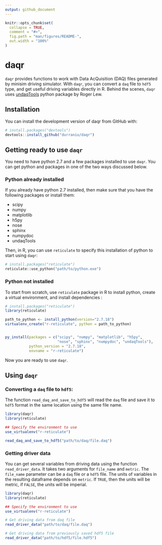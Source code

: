 ```yaml
---
output: github_document
---
```


<!-- README.md is generated from README.Rmd. Please edit that file -->

```r
knitr::opts_chunk$set(
  collapse = TRUE,
  comment = "#>",
  fig.path = "man/figures/README-",
  out.width = "100%"
)
```

# daqr

<!-- badges: start -->
<!-- badges: end -->

`daqr` provides functions to work with Data AcQuisition (DAQ) files generated by minisim driving simulator. With `daqr`, you can convert a `daq` file to `hdf5` type, and get useful driving variables directly in R. Behind the scenes, `daqr` uses [undaqTools](https://pythonhosted.org/undaqTools/) python package by Roger Lew.  

## Installation

You can install the development version of daqr from GitHub with:

``` r
# install.packages("devtools")
devtools::install_github("durraniu/daqr")
```

## Getting ready to use `daqr`

You need to have python 2.7 and a few packages installed to use `daqr`. You can get python and packages in one of the two ways discussed below.  

### Python already installed

If you already have python 2.7 installed, then make sure that you have the following packages or install them:  

* scipy  
* numpy  
* matplotlib  
* h5py  
* nose  
* sphinx 
* numpydoc  
* undaqTools  

Then, in R, you can use `reticulate` to specify this installation of python to start using `daqr`:  

```python
# install.packages("reticulate")
reticulate::use_python("path/to/python.exe")
```

### Python not installed

To start from scratch, use `reticulate` package in R to install python, create a virtual environment, and install dependencies :  

```r
# install.packages("reticulate")
library(reticulate)

path_to_python <- install_python(version="2.7.18")
virtualenv_create("r-reticulate", python = path_to_python)


py_install(packages = c("scipy", "numpy", "matplotlib", "h5py",
                        "nose", "sphinx", "numpydoc", "undaqTools"),
           python_version = "2.7.18",
           envname = "r-reticulate")
```

Now you are ready to use `daqr`.

## Using `daqr`

### Converting a `daq` file to `hdf5`:  

The function `read_daq_and_save_to_hdf5` will read the `daq` file and save it to `hdf5` format in the same location using the same file name.

```r
library(daqr)
library(reticulate)

## Specify the environment to use
use_virtualenv("r-reticulate")

read_daq_and_save_to_hdf5("path/to/daq/file.daq")
```



### Getting driver data

You can get several variables from driving data using the function `read_driver_data`. It takes two arguments for `file_name` and `metric`. The `file_name` parameter can be a `daq` file or a `hdf5` file. The units of variables in the resulting dataframe depends on `metric`. If `TRUE`, then the units will be metric, if `FALSE`, the units will be imperial.  

```r
library(daqr)
library(reticulate)

## Specify the environment to use
use_virtualenv("r-reticulate")

# Get driving data from daq file
read_driver_data("path/to/daq/file.daq")

# Get driving data from previously saved hdf5 file
read_driver_data("path/to/hdf5/file.hdf5")
```

